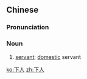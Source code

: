 ==Chinese==
{{zh-forms}}

===Pronunciation===
{{zh-pron
|m=xiàrén
|c=haa6 jan4
|cat=n
}}

===Noun===
{{zh-noun}}

# {{lb|zh|obsolete}} [[servant]]; [[domestic]] servant

[[ko:下人]]
[[zh:下人]]